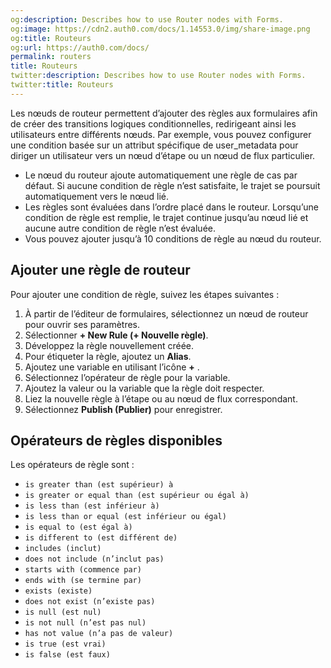 ```yaml
---
og:description: Describes how to use Router nodes with Forms.
og:image: https://cdn2.auth0.com/docs/1.14553.0/img/share-image.png
og:title: Routeurs
og:url: https://auth0.com/docs/
permalink: routers
title: Routeurs
twitter:description: Describes how to use Router nodes with Forms.
twitter:title: Routeurs
---
```


Les nœuds de routeur permettent d’ajouter des règles aux formulaires afin de créer des transitions logiques conditionnelles, redirigeant ainsi les utilisateurs entre différents nœuds. Par exemple, vous pouvez configurer une condition basée sur un attribut spécifique de user_metadata pour diriger un utilisateur vers un nœud d’étape ou un nœud de flux particulier.

* Le nœud du routeur ajoute automatiquement une règle de cas par défaut. Si aucune condition de règle n’est satisfaite, le trajet se poursuit automatiquement vers le nœud lié.
* Les règles sont évaluées dans l’ordre placé dans le routeur. Lorsqu’une condition de règle est remplie, le trajet continue jusqu’au nœud lié et aucune autre condition de règle n’est évaluée.
* Vous pouvez ajouter jusqu’à 10 conditions de règle au nœud du routeur.

## Ajouter une règle de routeur

Pour ajouter une condition de règle, suivez les étapes suivantes :

1. À partir de l’éditeur de formulaires, sélectionnez un nœud de routeur pour ouvrir ses paramètres.
2. Sélectionner **+ New Rule (+ Nouvelle règle)**.
3. Développez la règle nouvellement créée.
4. Pour étiqueter la règle, ajoutez un **Alias**.
5. Ajoutez une variable en utilisant l’icône **+** .
6. Sélectionnez l’opérateur de règle pour la variable.
7. Ajoutez la valeur ou la variable que la règle doit respecter.
8. Liez la nouvelle règle à l’étape ou au nœud de flux correspondant.
9. Sélectionnez **Publish (Publier)** pour enregistrer.



## Opérateurs de règles disponibles

Les opérateurs de règle sont :

* `is greater than (est supérieur) à`
* `is greater or equal than (est supérieur ou égal à)`
* `is less than (est inférieur à)`
* `is less than or equal (est inférieur ou égal)`
* `is equal to (est égal à)`
* `is different to (est différent de)`
* `includes (inclut)`
* `does not include (n’inclut pas)`
* `starts with (commence par)`
* `ends with (se termine par)`
* `exists (existe)`
* `does not exist (n’existe pas)`
* `is null (est nul)`
* `is not null (n’est pas nul)`
* `has not value (n’a pas de valeur)`
* `is true (est vrai)`
* `is false (est faux)`